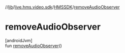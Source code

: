 //[lib](../../../index)/[live.hms.video.sdk](../index)/[HMSSDK](index)/[removeAudioObserver](remove-audio-observer)

# removeAudioObserver

[androidJvm]\
fun [removeAudioObserver](remove-audio-observer)()
